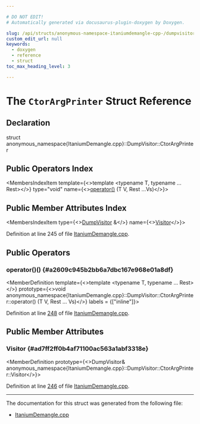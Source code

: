 ```yaml
---

# DO NOT EDIT!
# Automatically generated via docusaurus-plugin-doxygen by Doxygen.

slug: /api/structs/anonymous-namespace-itaniumdemangle-cpp-/dumpvisitor/ctorargprinter
custom_edit_url: null
keywords:
  - doxygen
  - reference
  - struct
toc_max_heading_level: 3

---
```





# The `CtorArgPrinter` Struct Reference

<DoxygenPage pluginConfig={pluginConfig}>



## Declaration

<CodeBlock>struct anonymous_namespace{ItaniumDemangle.cpp}::DumpVisitor::CtorArgPrinter</CodeBlock>

## Public Operators Index

<MembersIndex>

<MembersIndexItem
  template={<>template &lt;typename T, typename ... Rest&gt;</>}
  type="void"
  name={<><a href="#a2609c945b2bb6a7dbc167e968e01a8df">operator()</a> (T V, Rest ...Vs)</>}>
</MembersIndexItem>

</MembersIndex>

## Public Member Attributes Index

<MembersIndex>

<MembersIndexItem
  type={<><a href="/docs/api/structs/anonymous-namespace-itaniumdemangle-cpp-/dumpvisitor">DumpVisitor</a> &amp;</>}
  name={<><a href="#ad7ff2ff0b4af71100ac563a1abf3318e">Visitor</a></>}>
</MembersIndexItem>

</MembersIndex>


Definition at line 245 of file <a href="/docs/api/files/lib/lib/demangle/itaniumdemangle-cpp">ItaniumDemangle.cpp</a>.

<SectionDefinition>

## Public Operators

### operator()() {#a2609c945b2bb6a7dbc167e968e01a8df}

<MemberDefinition
  template={<>template &lt;typename T, typename ... Rest&gt;</>}
  prototype={<>void anonymous&#95;namespace&#123;ItaniumDemangle.cpp&#125;::DumpVisitor::CtorArgPrinter::operator() (T V, Rest ... Vs)</>}
  labels = {["inline"]}>

Definition at line <a href="/docs/api/files/lib/lib/demangle/itaniumdemangle-cpp/#l00248">248</a> of file <a href="/docs/api/files/lib/lib/demangle/itaniumdemangle-cpp">ItaniumDemangle.cpp</a>.
</MemberDefinition>

</SectionDefinition>

<SectionDefinition>

## Public Member Attributes

### Visitor {#ad7ff2ff0b4af71100ac563a1abf3318e}

<MemberDefinition
  prototype={<>DumpVisitor&amp; anonymous&#95;namespace&#123;ItaniumDemangle.cpp&#125;::DumpVisitor::CtorArgPrinter::Visitor</>}>

Definition at line <a href="/docs/api/files/lib/lib/demangle/itaniumdemangle-cpp/#l00246">246</a> of file <a href="/docs/api/files/lib/lib/demangle/itaniumdemangle-cpp">ItaniumDemangle.cpp</a>.
</MemberDefinition>

</SectionDefinition>

<hr/>

The documentation for this struct was generated from the following file:

<ul>
<li><a href="/docs/api/files/lib/lib/demangle/itaniumdemangle-cpp">ItaniumDemangle.cpp</a></li>
</ul>

</DoxygenPage>
